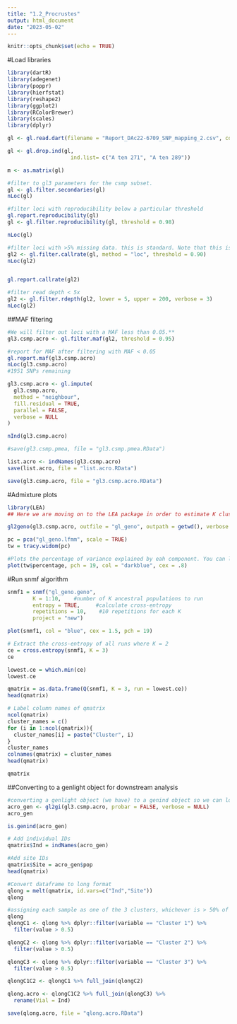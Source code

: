```yaml
---
title: "1.2_Procrustes"
output: html_document
date: "2023-05-02"
---
```


```r
knitr::opts_chunk$set(echo = TRUE)
```

#Load libraries
```r
library(dartR)
library(adegenet)
library(poppr)
library(hierfstat)
library(reshape2)
library(ggplot2)
library(RColorBrewer)
library(scales)
library(dplyr)
```


```r
gl <- gl.read.dart(filename = "Report_DAc22-6709_SNP_mapping_2.csv", covfilename = "Ahum_CSMP_LIMS.csv")

gl <- gl.drop.ind(gl, 
                    ind.list= c("A ten 271", "A ten 289"))

m <- as.matrix(gl)
```



```r
#filter to gl3 parameters for the csmp subset. 
gl <- gl.filter.secondaries(gl)
nLoc(gl)

#filter loci with reproducibility below a particular threshold
gl.report.reproducibility(gl)
gl <- gl.filter.reproducibility(gl, threshold = 0.98)

nLoc(gl)

#filter loci with >5% missing data. this is standard. Note that this is different call rate filter to the regional based on we are only looking at Coral Sea here 
gl2 <- gl.filter.callrate(gl, method = "loc", threshold = 0.90)
nLoc(gl2)


gl.report.callrate(gl2)

#filter read depth < 5x
gl2 <- gl.filter.rdepth(gl2, lower = 5, upper = 200, verbose = 3)
nLoc(gl2)

```

##MAF filtering 
```r
#We will filter out loci with a MAF less than 0.05.**
gl3.csmp.acro <- gl.filter.maf(gl2, threshold = 0.95) 

#report for MAF after filtering with MAF < 0.05 
gl.report.maf(gl3.csmp.acro)
nLoc(gl3.csmp.acro)
#1951 SNPs remaining 

gl3.csmp.acro <- gl.impute(
  gl3.csmp.acro,
  method = "neighbour",
  fill.residual = TRUE,
  parallel = FALSE,
  verbose = NULL
)

nInd(gl3.csmp.acro)

#save(gl3.csmp.pmea, file = "gl3.csmp.pmea.RData")

list.acro <- indNames(gl3.csmp.acro)
save(list.acro, file = "list.acro.RData")

save(gl3.csmp.acro, file = "gl3.csmp.acro.RData")
```




#Admixture plots 
```r
library(LEA)
## Here we are moving on to the LEA package in order to estimate K clusters and create admixture plots 
```

```r
gl2geno(gl3.csmp.acro, outfile = "gl_geno", outpath = getwd(), verbose = NULL)
```

```r
pc = pca("gl_geno.lfmm", scale = TRUE)
tw = tracy.widom(pc)

#Plots the percentage of variance explained by eah component. You can look at the 'elbow' to inform the number of genetic clusers. It looks like ours is between 3-5.
plot(tw$percentage, pch = 19, col = "darkblue", cex = .8)
```


#Run snmf algorithm
```r
snmf1 = snmf("gl_geno.geno",
        K = 1:10,    #number of K ancestral populations to run
        entropy = TRUE,     #calculate cross-entropy
        repetitions = 10,    #10 repetitions for each K
        project = "new")

plot(snmf1, col = "blue", cex = 1.5, pch = 19)
```


```r
# Extract the cross-entropy of all runs where K = 2
ce = cross.entropy(snmf1, K = 3)
ce

lowest.ce = which.min(ce)
lowest.ce
```

```r
qmatrix = as.data.frame(Q(snmf1, K = 3, run = lowest.ce))
head(qmatrix)

# Label column names of qmatrix
ncol(qmatrix)
cluster_names = c()
for (i in 1:ncol(qmatrix)){
  cluster_names[i] = paste("Cluster", i)
}
cluster_names
colnames(qmatrix) = cluster_names
head(qmatrix)

qmatrix
```


##Converting to a genlight object for downstream analysis 
```r
#converting a genlight object (we have) to a genind object so we can look at genetic data at an individual data using adegenet package. 
acro_gen <- gl2gi(gl3.csmp.acro, probar = FALSE, verbose = NULL)
acro_gen

is.genind(acro_gen)
```


```r
# Add individual IDs
qmatrix$Ind = indNames(acro_gen)

#Add site IDs
qmatrix$Site = acro_gen$pop
head(qmatrix)

#Convert dataframe to long format
qlong = melt(qmatrix, id.vars=c("Ind","Site"))
qlong

```


```r
#assigning each sample as one of the 3 clusters, whichever is > 50% of sample proportion 
qlong
qlongC1 <- qlong %>% dplyr::filter(variable == "Cluster 1") %>% 
  filter(value > 0.5)

qlongC2 <- qlong %>% dplyr::filter(variable == "Cluster 2") %>% 
  filter(value > 0.5)

qlongC3 <- qlong %>% dplyr::filter(variable == "Cluster 3") %>% 
  filter(value > 0.5)

qlongC1C2 <- qlongC1 %>% full_join(qlongC2)

qlong.acro <- qlongC1C2 %>% full_join(qlongC3) %>% 
  rename(Vial = Ind)

save(qlong.acro, file = "qlong.acro.RData")
```
